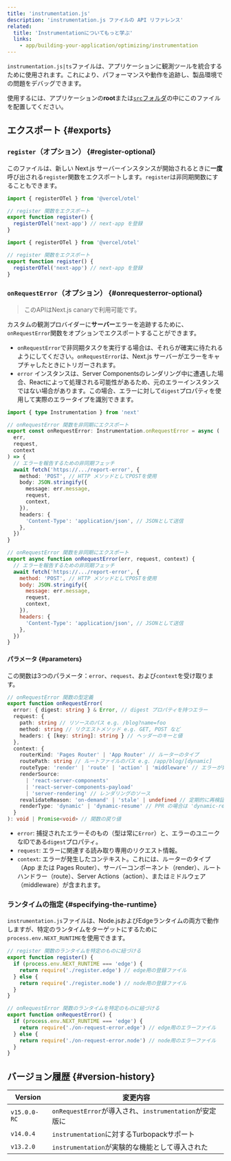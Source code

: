 ```yaml
---
title: 'instrumentation.js'
description: 'instrumentation.js ファイルの API リファレンス'
related:
  title: 'Instrumentationについてもっと学ぶ'
  links:
    - app/building-your-application/optimizing/instrumentation
---
```


`instrumentation.js|ts`ファイルは、アプリケーションに観測ツールを統合するために使用されます。これにより、パフォーマンスや動作を追跡し、製品環境での問題をデバッグできます。

使用するには、アプリケーションの**root**または[`src`フォルダ](/docs/app/building-your-application/configuring/src-directory)の中にこのファイルを配置してください。

## エクスポート {#exports}

### `register`（オプション） {#register-optional}

このファイルは、新しい Next.js サーバーインスタンスが開始されるときに**一度**呼び出される`register`関数をエクスポートします。`register`は非同期関数にすることもできます。

<Tabs>
<TabItem value="ts" label="TypeScript">

```ts title="instrumentation.ts" switcher
import { registerOTel } from '@vercel/otel'

// register 関数をエクスポート
export function register() {
  registerOTel('next-app') // next-app を登録
}
```

</TabItem>
<TabItem value="js" label="JavaScript">

```js title="instrumentation.js" switcher
import { registerOTel } from '@vercel/otel'

// register 関数をエクスポート
export function register() {
  registerOTel('next-app') // next-app を登録
}
```

</TabItem>
</Tabs>

### `onRequestError`（オプション） {#onrequesterror-optional}

> このAPIはNext.js canaryで利用可能です。

カスタムの観測プロバイダーに**サーバー**エラーを追跡するために、`onRequestError`関数をオプションでエクスポートすることができます。

- `onRequestError`で非同期タスクを実行する場合は、それらが確実に待たれるようにしてください。`onRequestError`は、Next.js サーバーがエラーをキャプチャしたときにトリガーされます。
- `error` インスタンスは、Server Componentsのレンダリング中に遭遇した場合、Reactによって処理される可能性があるため、元のエラーインスタンスではない場合があります。この場合、エラーに対して`digest`プロパティを使用して実際のエラータイプを識別できます。

<Tabs>
<TabItem value="ts" label="TypeScript">

```ts title="instrumentation.ts" switcher
import { type Instrumentation } from 'next'

// onRequestError 関数を非同期にエクスポート
export const onRequestError: Instrumentation.onRequestError = async (
  err,
  request,
  context
) => {
  // エラーを報告するための非同期フェッチ
  await fetch('https://.../report-error', {
    method: 'POST', // HTTP メソッドとしてPOSTを使用
    body: JSON.stringify({
      message: err.message,
      request,
      context,
    }),
    headers: {
      'Content-Type': 'application/json', // JSONとして送信
    },
  })
}
```

</TabItem>
<TabItem value="js" label="JavaScript">

```js title="instrumentation.js" switcher
// onRequestError 関数を非同期にエクスポート
export async function onRequestError(err, request, context) {
  // エラーを報告するための非同期フェッチ
  await fetch('https://.../report-error', {
    method: 'POST', // HTTP メソッドとしてPOSTを使用
    body: JSON.stringify({
      message: err.message,
      request,
      context,
    }),
    headers: {
      'Content-Type': 'application/json', // JSONとして送信
    },
  })
}
```

</TabItem>
</Tabs>

#### パラメータ {#parameters}

この関数は3つのパラメータ：`error`、`request`、および`context`を受け取ります。

```ts title="Types"
// onRequestError 関数の型定義
export function onRequestError(
  error: { digest: string } & Error, // digest プロパティを持つエラー
  request: {
    path: string // リソースのパス e.g. /blog?name=foo
    method: string // リクエストメソッド e.g. GET, POST など
    headers: { [key: string]: string } // ヘッダーのキーと値
  },
  context: {
    routerKind: 'Pages Router' | 'App Router' // ルーターのタイプ
    routePath: string // ルートファイルのパス e.g. /app/blog/[dynamic]
    routeType: 'render' | 'route' | 'action' | 'middleware' // エラーが発生したコンテキスト
    renderSource:
      | 'react-server-components'
      | 'react-server-components-payload'
      | 'server-rendering' // レンダリングのソース
    revalidateReason: 'on-demand' | 'stale' | undefined // 定期的に再検証される理由 未定義の場合は通常のリクエスト
    renderType: 'dynamic' | 'dynamic-resume' // PPR の場合は 'dynamic-resume'
  }
): void | Promise<void> // 関数の戻り値
```

- `error`: 捕捉されたエラーそのもの（型は常に`Error`）と、エラーのユニークなIDである`digest`プロパティ。
- `request`: エラーに関連する読み取り専用のリクエスト情報。
- `context`: エラーが発生したコンテキスト。これには、ルーターのタイプ（App または Pages Router）、サーバーコンポーネント（render）、ルートハンドラー（route）、Server Actions（action）、またはミドルウェア（middleware）が含まれます。

### ランタイムの指定 {#specifying-the-runtime}

`instrumentation.js`ファイルは、Node.jsおよびEdgeランタイムの両方で動作しますが、特定のランタイムをターゲットにするために`process.env.NEXT_RUNTIME`を使用できます。

```js title="instrumentation.js"
// register 関数のランタイムを特定のものに紐づける
export function register() {
  if (process.env.NEXT_RUNTIME === 'edge') {
    return require('./register.edge') // edge用の登録ファイル
  } else {
    return require('./register.node') // node用の登録ファイル
  }
}

// onRequestError 関数のランタイムを特定のものに紐づける
export function onRequestError() {
  if (process.env.NEXT_RUNTIME === 'edge') {
    return require('./on-request-error.edge') // edge用のエラーファイル
  } else {
    return require('./on-request-error.node') // node用のエラーファイル
  }
}
```

## バージョン履歴 {#version-history}

| Version      | 変更内容                                                |
| ------------ | ------------------------------------------------------- |
| `v15.0.0-RC` | `onRequestError`が導入され、`instrumentation`が安定版に |
| `v14.0.4`    | `instrumentation`に対するTurbopackサポート              |
| `v13.2.0`    | `instrumentation`が実験的な機能として導入された         |
